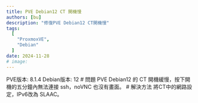 ```yaml
---
title: PVE Debian12 CT 開機慢
authors: [bu]
description: "修復PVE Debian12 CT開機慢"
tags:
  [
    "ProxmoxVE",
    "Debian"
  ]
date: 2024-11-28
# image: 
---
```

<Info>
PVE版本: 8.1.4
Debian版本: 12
</Info>
# 問題
PVE Debian12 的 CT 開機緩慢，按下開機的五分鐘內無法連接 ssh，noVNC 也沒有畫面。
# 解決方法
將CT中的網路設定，IPv6改為 SLAAC。